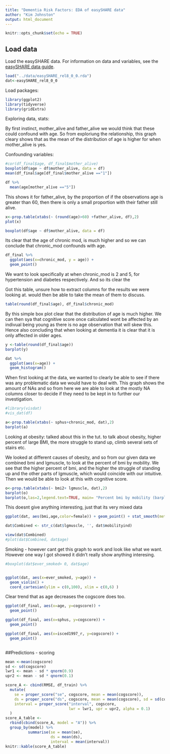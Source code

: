 ```yaml
---
title: "Dementia Risk Factors: EDA of easySHARE data"
author: "Kim Johnston"
output: html_document
---
```



```r
knitr::opts_chunk$set(echo = TRUE)
```

## Load data
Load the easySHARE data. For information on data and variables, see the [easySHARE data  guide](http://www.share-project.org/fileadmin/pdf_documentation/easySHARE_Release_8.0.0_ReleaseGuide.pdf).

```r
load("../data/easySHARE_rel8_0_0.rda")
dat<-easySHARE_rel8_0_0
```

Load packages:
  
```r
library(ggplot2)
library(tidyverse)
library(gridExtra)
```


Exploring data, stats:

By first instinct, mother_alive and father_alive we would think that these could confound with age. So from exploriung the relationship,  this graph cleary shows that as the mean of the distribution of age is higher for when mother_alive is yes.

Confounding variables:

```r
#cor(df_final$age, df_final$mother_alive)
boxplot(df$age ~ df$mother_alive, data = df)
mean(df_final$age[df_final$mother_alive =="1"])

df %>%
  mean(age[mother_alive =="5"]) 

```

This shows it for father_alive, by the proportion of if the observations age is greater than 60, then there is only a small proportion with their father still alive.

```r
x<-prop.table(xtabs(~ (round(age)>60) +father_alive, df),2)
plot(x)

```

```r
boxplot(df$age ~ df$mother_alive, data = df)

```


Its clear that the age of chronic mod, is much higher and so we can conclude that chronic_mod confounds with age.

```r

df_final %>%
  ggplot(aes(x=chronic_mod, y = age)) +
  geom_point()


```


We want to look specifically at when chronic_mod is 2 and 5, for hypertension and diabetes respectively. And so its clear the 

Got this table, unsure how to extract columns for the results we were looking at. would then be able to take the mean of them to discuss.

```r
table(round(df_final$age), df_final$chronic_mod)

```


By this simple box plot clear that the distribution of age is much higher. We can then sya that cognitive score once calculated wont be affected by an indivual being young as there is no age observation that will skew this. Hence also concluding that when looking at dementia it is clear that it is only affected in older ages.
```r

y <-table(round(df_final$age))
barplot(y)

dat %>%
  ggplot(aes(x=age)) +
  geom_histogram()

```



When first looking at the data, we wanted to clearly be able to see if there was any problematic data we would have to deal with. This graph shows the amount of NAs and so from here we are able to look at the mostly NA columns closer to decide if they need to be kept in to further our investigation.
```r
#library(visdat)
#vis_dat(df)
```


```r
a<-prop.table(xtabs(~ sphus+chronic_mod, dat),2)
barplot(a)
```


Looking at obesity:
talked about this in the tut. to talk about obesity, higher percent of large BMI, the more struggle to stand up, climb several sets of stairs etc. 

We looked at different causes of obesity, and so from our given data we combined bmi and lgmuscle, to look at the percent of bmi by mobility. We see that the higher percent of bmi, and the higher the struggle of standing up and the other parts of lgmuscle, which would coincide with our intuitive. Then we would be able to look at this with cognitive score.
```r
o<-prop.table(xtabs(~ bmi2+ lgmuscle, dat),2)
barplot(o)
barplot(o,las=2,legend.text=TRUE, main= "Percent bmi by mobility (barplot)")
```


This doesnt give anything interesting, just that its very mixed data
```r
ggplot(dat, aes(bmi,age,color=female)) + geom_point() + stat_smooth(method="lm")
```


```r

dat$Combined <- str_c(dat$lgmuscle, '', dat$mobilityind)

view(dat$Combined)
#plot(dat$Combined, dat$age)

```



Smoking - however cant get this graph to work and look like what we want. However one way I got showed it didn't really show anything interesing.
```r
#boxplot(dat$ever_smoked> 0, dat$age)


ggplot(dat, aes(x=ever_smoked, y=age)) +
  geom_violin() +
  coord_cartesian(ylim = c(0,100), xlim = c(0,6) )
```



Clear trend that as age decreases the cogscore does too.
```r

ggplot(df_final, aes(x=age, y=cogscore)) +
  geom_point()

```

```r
ggplot(df_final, aes(x=sphus, y=cogscore)) +
  geom_point()
```

```r
ggplot(df_final, aes(x=isced1997_r, y=cogscore)) +
  geom_point()
```

```r



```



##Predictions - scoring

```r

mean <-mean(cogscore)
sd <- sd(cogscore)
lwr1 <- mean - sd * qnorm(0.9)
upr2 <- mean - sd * qnorm(0.1)

score_A <- cbind(RMSE, df_train) %>%
  mutate(
    se = proper_score("se", cogscore, mean = mean(cogscore)),
    ds = proper_score("ds", cogscore, mean = mean(cogscore), sd = sd(cogscore)),
    interval = proper_score("interval", cogscore,
                            lwr = lwr1, upr = upr2, alpha = 0.1)
  )
score_A_table <-
  rbind(cbind(score_A, model = "A")) %>%
  group_by(model) %>%
          summarise(se = mean(se),
                    ds = mean(ds),
                    interval = mean(interval))
knitr::kable(score_A_table)
```






